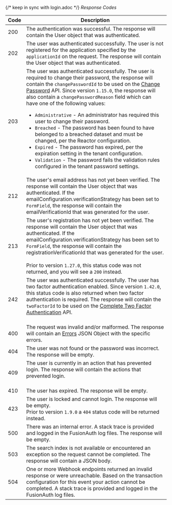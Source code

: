 
{/*  keep in sync with login.adoc */}
*Response Codes*

| Code | Description                                                                                                                                                                                                                                                                                                                                                                                                                                                                                                                                                                                                                                                                                                                                                                                                                                                                                                              |
|------|--------------------------------------------------------------------------------------------------------------------------------------------------------------------------------------------------------------------------------------------------------------------------------------------------------------------------------------------------------------------------------------------------------------------------------------------------------------------------------------------------------------------------------------------------------------------------------------------------------------------------------------------------------------------------------------------------------------------------------------------------------------------------------------------------------------------------------------------------------------------------------------------------------------------------|
| 200  | The authentication was successful. The response will contain the User object that was authenticated.                                                                                                                                                                                                                                                                                                                                                                                                                                                                                                                                                                                                                                                                                                                                                                                                                     |
| 202  | The user was authenticated successfully. The user is not registered for the application specified by the `applicationId` on the request.  The response will contain the User object that was authenticated.                                                                                                                                                                                                                                                                                                                                                                                                                                                                                                                                                                                                                                                                                                              |
| 203  | The user was authenticated successfully. The user is required to change their password, the response will contain the `changePasswordId` to be used on the [Change Password](/docs/apis/users#change-a-users-password) API.  Since version `1.15.0`, the response will also contain a `changePasswordReason` field which can have one of the following values: <ul><li>`Administrative` - An administrator has required this user to change their password.</li><li>`Breached` - The password has been found to have belonged to a breached dataset and must be changed, per the Reactor configuration.</li><li>`Expired` - The password has expired, per the expiration setting in the tenant configuration.</li><li>`Validation` - The password fails the validation rules configured in the tenant password settings.</li></ul><JSON title="Example Response JSON" src="login/login-change-password-response.json" /> |
| 212  | The user's email address has not yet been verified. The response will contain the User object that was authenticated. If the <InlineField>emailConfiguration.verificationStrategy</InlineField> has been set to `FormField`, the response will contain the <InlineField>emailVerificationId</InlineField> that was generated for the user.                                                                                                                                                                                                                                                                                                                                                                                                                                                                                                                                                                               |
| 213  | The user's registration has not yet been verified. The response will contain the User object that was authenticated. If the <InlineField>emailConfiguration.verificationStrategy</InlineField> has been set to `FormField`, the response will contain the <InlineField>registrationVerificationId</InlineField> that was generated for the user. <br /><br/> Prior to version `1.27.0`, this status code was not returned, and you will see a `200` instead.                                                                                                                                                                                                                                                                                                                                                                                                                                                             |
| 242  | The user was authenticated successfully. The user has two factor authentication enabled. Since version `1.42.0`, this status code is also returned when two factor authentication is required. The response will contain the `twoFactorId` to be used on the [Complete Two Factor Authentication](/docs/apis/login#complete-multi-factor-authentication) API.<br/><br/><JSON title="Example Response JSON" src="login/login-two-factor-response.json" />                                                                                                                                                                                                                                                                                                                                                                                                                                                                 |
| 400  | The request was invalid and/or malformed. The response will contain an [Errors](/docs/apis/errors) JSON Object with the specific errors.                                                                                                                                                                                                                                                                                                                                                                                                                                                                                                                                                                                                                                                                                                                                                                                 |
| 404  | The user was not found or the password was incorrect. The response will be empty.                                                                                                                                                                                                                                                                                                                                                                                                                                                                                                                                                                                                                                                                                                                                                                                                                                        |
| 409  | The user is currently in an action that has prevented login. The response will contain the actions that prevented login.<br/><br/><JSON title="Example Response JSON" src="login/login-prevented-response.json" />                                                                                                                                                                                                                                                                                                                                                                                                                                                                                                                                                                                                                                                                                                       |
| 410  | The user has expired. The response will be empty.                                                                                                                                                                                                                                                                                                                                                                                                                                                                                                                                                                                                                                                                                                                                                                                                                                                                        |
| 423  | The user is locked and cannot login. The response will be empty.<br />Prior to version `1.9.0` a `404` status code will be returned instead.                                                                                                                                                                                                                                                                                                                                                                                                                                                                                                                                                                                                                                                                                                                                                                             |
| 500  | There was an internal error. A stack trace is provided and logged in the FusionAuth log files. The response will be empty.                                                                                                                                                                                                                                                                                                                                                                                                                                                                                                                                                                                                                                                                                                                                                                                               |
| 503  | The search index is not available or encountered an exception so the request cannot be completed. The response will contain a JSON body.                                                                                                                                                                                                                                                                                                                                                                                                                                                                                                                                                                                                                                                                                                                                                                                 |
| 504  | One or more Webhook endpoints returned an invalid response or were unreachable. Based on the transaction configuration for this event your action cannot be completed. A stack trace is provided and logged in the FusionAuth log files.                                                                                                                                                                                                                                                                                                                                                                                                                                                                                                                                                                                                                                                                                 |
